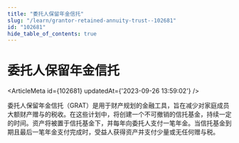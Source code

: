 ```yaml
---
title: "委托人保留年金信托"
slug: "/learn/grantor-retained-annuity-trust--102681"
id: "102681"
hide_table_of_contents: true
---
```



# 委托人保留年金信托

<ArticleMeta id={102681} updatedAt={'2023-09-26 13:59:02'} />
<div className='border-solid border-b border-t-0 my-4 border-[var(--ifm-color-gray-300)]' />

委托人保留年金信托（GRAT）是用于财产规划的金融工具，旨在减少对家庭成员大额财产赠与的税收。在这些计划中，将创建一个不可撤销的信托基金，持续一定的时间。资产将被置于信托基金下，并每年向委托人支付一笔年金。当信托基金到期且最后一笔年金支付完成时，受益人获得资产并支付少量或无任何赠与税。
